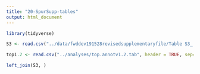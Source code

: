 ```yaml
---
title: "20-SpurSupp-tables"
output: html_document
---
```



```r
library(tidyverse)
```

```r
S3 <- read.csv("../data/fwddev191528revisedsupplementaryfile/Table S3_ Morula_Cluster16.txt", header = TRUE, sep="\t") 
```


```r
top1.2 <- read.csv("../analyses/top.annotv1.2.tab", header = TRUE, sep="\t")
```






```r
left_join(S3, )
```

